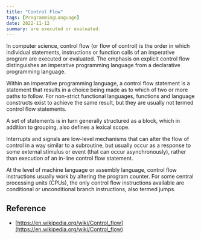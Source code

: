 ```yaml
---
title: "Control Flow"
tags: [ProgrammingLanguage]
date: 2022-11-12
summary: are executed or evaluated.
---
```


In computer science, control flow (or flow of control) is the order in which
individual statements, instructions or function calls of an imperative program
are executed or evaluated. The emphasis on explicit control flow distinguishes
an imperative programming language from a declarative programming language.

Within an imperative programming language, a control flow statement is a
statement that results in a choice being made as to which of two or more paths
to follow. For non-strict functional languages, functions and language
constructs exist to achieve the same result, but they are usually not termed
control flow statements.

A set of statements is in turn generally structured as a block, which in
addition to grouping, also defines a lexical scope.

Interrupts and signals are low-level mechanisms that can alter the flow of
control in a way similar to a subroutine, but usually occur as a response to
some external stimulus or event (that can occur asynchronously), rather than
execution of an in-line control flow statement.

At the level of machine language or assembly language, control flow
instructions usually work by altering the program counter. For some central
processing units (CPUs), the only control flow instructions available are
conditional or unconditional branch instructions, also termed jumps.

## Reference

- [https://en.wikipedia.org/wiki/Control_flow](https://en.wikipedia.org/wiki/Control_flow)